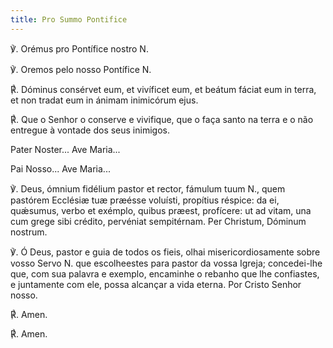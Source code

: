 ```yaml
---
title: Pro Summo Pontifice
---
```


<div class="side-by-side not-content">

℣. Orémus pro Pontífice nostro N.

℣. Oremos pelo nosso Pontífice N.

<span class="text-red-500">℟. </span> Dóminus consérvet eum, et vivíficet eum, et beátum fáciat eum in terra, et non tradat eum in ánimam inimicórum ejus.

<span class="text-red-500">℟. </span> Que o Senhor o conserve e vivifique, que o faça santo na terra e o não entregue à vontade dos seus inimigos.

Pater Noster... Ave Maria...

Pai Nosso... Ave Maria...

<span class="text-red-500">℣. </span>Deus, ómnium fidélium pastor et rector, fámulum tuum N., quem pastórem Ecclésiæ tuæ præésse voluísti, propítius réspice: da ei, quǽsumus, verbo et exémplo, quibus præest, profícere: ut ad vitam, una cum grege sibi crédito, pervéniat sempitérnam. Per Christum, Dóminum nostrum.

<span class="text-red-500">℣. </span>Ó Deus, pastor e guia de todos os fieis, olhai misericordiosamente sobre vosso Servo N. que escolheestes para pastor da vossa Igreja; concedei-lhe que, com sua palavra e exemplo, encaminhe o rebanho que lhe confiastes, e juntamente com ele, possa alcançar a vida eterna. Por Cristo Senhor nosso.

<span class="text-red-500">℟. </span>Amen.

<span class="text-red-500">℟. </span>Amen.

</div>
